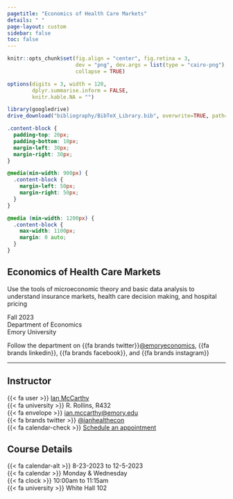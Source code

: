 ```yaml
---
pagetitle: "Economics of Health Care Markets"
details: " "
page-layout: custom
sidebar: false
toc: false
---
```



```r
knitr::opts_chunk$set(fig.align = "center", fig.retina = 3,
                      dev = "png", dev.args = list(type = "cairo-png"),
                      collapse = TRUE)

options(digits = 3, width = 120,
        dplyr.summarise.inform = FALSE,
        knitr.kable.NA = "")

library(googledrive)
drive_download("bibliography/BibTeX_Library.bib", overwrite=TRUE, path='files/bib/references.bib')
```


```css
.content-block {
  padding-top: 20px;
  padding-bottom: 10px;
  margin-left: 30px;
  margin-right: 30px;
}

@media(min-width: 900px) {
  .content-block {
    margin-left: 50px;
    margin-right: 50px;
  }
}

@media (min-width: 1200px) {
  .content-block {
    max-width: 1100px;
    margin: 0 auto;
  }
}

```


::: {.content-block}

# Economics of Health Care Markets

::: {.text-secondary .fs-4}

Use the tools of microeconomic theory and basic data analysis to understand insurance markets, health care decision making, and hospital pricing

Fall 2023<br>
Department of Economics<br>
Emory University

:::

::: {.text-secondary}

Follow the department on {{fa brands twitter}}[\@emoryeconomics](https://twitter.com/emoryeconomics), {{fa brands linkedin}}[](https://www.linkedin.com/company/emory-university-department-of-economics), {{fa brands facebook}}[](https://www.facebook.com/EmoryEcon/), and {{fa brands instagram}}[](https://www.instagram.com/econemory/)

:::


---

::: {.grid}

::: {.g-col-6}


## Instructor

{{< fa user >}} [Ian McCarthy](https://www.ianmccarthyecon.com)<br>
{{< fa university >}} R. Rollins, R432<br>
{{< fa envelope >}} [ian.mccarthy@emory.edu](mailto:ian.mccarthy@emory.edu)<br>
{{< fa brands twitter >}} [\@ianhealthecon](https://twitter.com/ianhealthecon)<br>
{{< fa calendar-check >}} [Schedule an appointment](https://mccarthy-meetings.youcanbook.me/)

:::

::: {.g-col-6}


## Course Details

{{< fa calendar-alt >}} 8-23-2023 to 12-5-2023<br>
{{< fa calendar >}} Monday & Wednesday<br>
{{< fa clock >}} 10:00am to 11:15am<br>
{{< fa university >}} White Hall 102

:::

:::

:::
